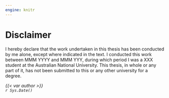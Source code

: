 ```yaml
---
engine: knitr
---
```


# Disclaimer {.unnumbered}

I hereby declare that the work undertaken in this thesis has been conducted by me alone, except where indicated in the text. I conducted this work between MMM YYYY and MMM YYY, during which period I was a XXX student at the Australian National University. This thesis, in whole or any part of it, has not been submitted to this or any other university for a degree.

<!---- For thesis by compilation, uncomment the following paragraph 

This thesis has been compiled as a Thesis by Compilation in accordance with relevant ANU policies. Each of the X main chapters in this thesis have been published in peer reviewed journals. I have made significant contribution to each of these journal articles and have written the text of the papers myself, except where indicated otherwise.

--->

\vspace{4cm}

::: flushright


_{{< var author >}}_   
_`r Sys.Date()`_

:::
  

